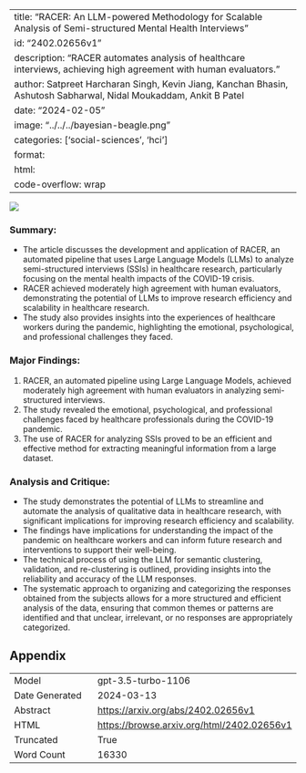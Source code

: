 
---
title: "RACER: An LLM-powered Methodology for Scalable Analysis of Semi-structured Mental Health Interviews"
id: "2402.02656v1"
description: "RACER automates analysis of healthcare interviews, achieving high agreement with human evaluators."
author: Satpreet Harcharan Singh, Kevin Jiang, Kanchan Bhasin, Ashutosh Sabharwal, Nidal Moukaddam, Ankit B Patel
date: "2024-02-05"
image: "../../../bayesian-beagle.png"
categories: ['social-sciences', 'hci']
format:
  html:
    code-overflow: wrap
---

![](../../../bayesian-beagle.png)

### Summary:
- The article discusses the development and application of RACER, an automated pipeline that uses Large Language Models (LLMs) to analyze semi-structured interviews (SSIs) in healthcare research, particularly focusing on the mental health impacts of the COVID-19 crisis.
- RACER achieved moderately high agreement with human evaluators, demonstrating the potential of LLMs to improve research efficiency and scalability in healthcare research.
- The study also provides insights into the experiences of healthcare workers during the pandemic, highlighting the emotional, psychological, and professional challenges they faced.

### Major Findings:
1. RACER, an automated pipeline using Large Language Models, achieved moderately high agreement with human evaluators in analyzing semi-structured interviews.
2. The study revealed the emotional, psychological, and professional challenges faced by healthcare professionals during the COVID-19 pandemic.
3. The use of RACER for analyzing SSIs proved to be an efficient and effective method for extracting meaningful information from a large dataset.

### Analysis and Critique:
- The study demonstrates the potential of LLMs to streamline and automate the analysis of qualitative data in healthcare research, with significant implications for improving research efficiency and scalability.
- The findings have implications for understanding the impact of the pandemic on healthcare workers and can inform future research and interventions to support their well-being.
- The technical process of using the LLM for semantic clustering, validation, and re-clustering is outlined, providing insights into the reliability and accuracy of the LLM responses.
- The systematic approach to organizing and categorizing the responses obtained from the subjects allows for a more structured and efficient analysis of the data, ensuring that common themes or patterns are identified and that unclear, irrelevant, or no responses are appropriately categorized.

## Appendix

|          |          |
|----------|----------|
| Model     | gpt-3.5-turbo-1106       |
| Date Generated     | 2024-03-13       |
| Abstract | [https://arxiv.org/abs/2402.02656v1](https://arxiv.org/abs/2402.02656v1)        |
| HTML     | [https://browse.arxiv.org/html/2402.02656v1](https://browse.arxiv.org/html/2402.02656v1)       |
| Truncated       | True       |
| Word Count       | 16330       |